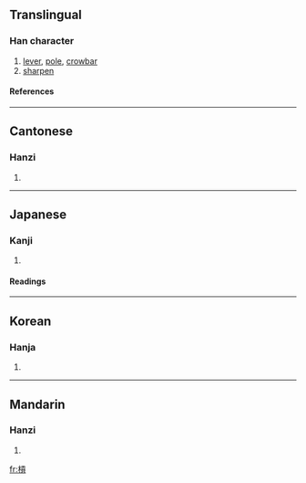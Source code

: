 {{see|杠}}

==Translingual==
===Han character===
{{Han char|rn=75|rad=木|as=10|sn=14|four=4198<sub>6</sub>|canj=木一月金 (DMBC)}}
# [[lever]], [[pole]], [[crowbar]]
# [[sharpen]]
====References====
{{Han ref|kx=0546.251|dkj=15343|dj=0934.150|hdz=21260.040|uh=69D3|ud=27091|bh=BA62|bd=47714}}

----
==Cantonese==
===Hanzi===
{{yue-hanzi|jyut=|y=gung3}}
# {{defn|Cantonese}}

----
==Japanese==
===Kanji===
{{ja-kanji|grade=|rs=木10}}
# {{defn|Japanese}} 
====Readings====
{{ja-readings|on=[[こう]] (kō)|kun=[[てこ]] (teko)}}

----
==Korean==
===Hanja===
{{ko-hanja|hangeul=공|eumhun=|rv=gong|mr=kong|y=kong}}
# {{defn|Korean}}

----
==Mandarin==
===Hanzi===
{{cmn-hanzi|pin=[[gàng]] (gang4), [[zhuō]] (zhuo1)|wg=kang<sup>4</sup>, cho<sup>1</sup>}}
# {{defn|Mandarin}}

[[fr:槓]]